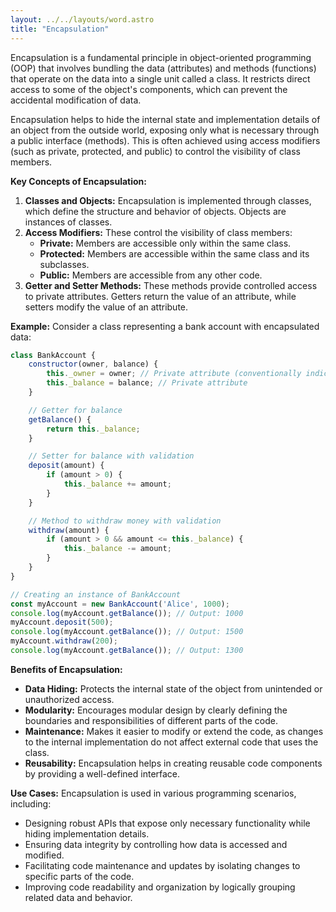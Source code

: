 ```yaml
---
layout: ../../layouts/word.astro
title: "Encapsulation"
---
```

Encapsulation is a fundamental principle in object-oriented programming (OOP) that involves bundling the data (attributes) and methods (functions) that operate on the data into a single unit called a class. It restricts direct access to some of the object's components, which can prevent the accidental modification of data.

Encapsulation helps to hide the internal state and implementation details of an object from the outside world, exposing only what is necessary through a public interface (methods). This is often achieved using access modifiers (such as private, protected, and public) to control the visibility of class members.

**Key Concepts of Encapsulation:**
1. **Classes and Objects:** Encapsulation is implemented through classes, which define the structure and behavior of objects. Objects are instances of classes.
2. **Access Modifiers:** These control the visibility of class members:
   - **Private:** Members are accessible only within the same class.
   - **Protected:** Members are accessible within the same class and its subclasses.
   - **Public:** Members are accessible from any other code.
3. **Getter and Setter Methods:** These methods provide controlled access to private attributes. Getters return the value of an attribute, while setters modify the value of an attribute.

**Example:**
Consider a class representing a bank account with encapsulated data:

```javascript
class BankAccount {
    constructor(owner, balance) {
        this._owner = owner; // Private attribute (conventionally indicated by an underscore)
        this._balance = balance; // Private attribute
    }

    // Getter for balance
    getBalance() {
        return this._balance;
    }

    // Setter for balance with validation
    deposit(amount) {
        if (amount > 0) {
            this._balance += amount;
        }
    }

    // Method to withdraw money with validation
    withdraw(amount) {
        if (amount > 0 && amount <= this._balance) {
            this._balance -= amount;
        }
    }
}

// Creating an instance of BankAccount
const myAccount = new BankAccount('Alice', 1000);
console.log(myAccount.getBalance()); // Output: 1000
myAccount.deposit(500);
console.log(myAccount.getBalance()); // Output: 1500
myAccount.withdraw(200);
console.log(myAccount.getBalance()); // Output: 1300
```

**Benefits of Encapsulation:**
- **Data Hiding:** Protects the internal state of the object from unintended or unauthorized access.
- **Modularity:** Encourages modular design by clearly defining the boundaries and responsibilities of different parts of the code.
- **Maintenance:** Makes it easier to modify or extend the code, as changes to the internal implementation do not affect external code that uses the class.
- **Reusability:** Encapsulation helps in creating reusable code components by providing a well-defined interface.

**Use Cases:**
Encapsulation is used in various programming scenarios, including:
- Designing robust APIs that expose only necessary functionality while hiding implementation details.
- Ensuring data integrity by controlling how data is accessed and modified.
- Facilitating code maintenance and updates by isolating changes to specific parts of the code.
- Improving code readability and organization by logically grouping related data and behavior.